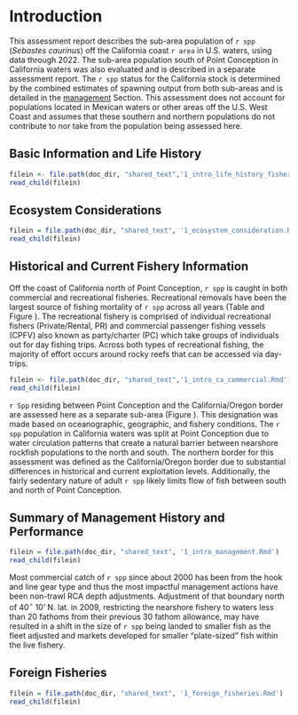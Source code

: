 # Introduction

This assessment report describes the sub-area population of `r spp` (*Sebastes caurinus*) off the California coast `r area` in U.S. waters, using data through 2022. The sub-area population south of Point Conception in California waters was also evaluated and is described in a separate assessment report. The `r spp` status for the California stock is determined by the combined estimates of spawning output from both sub-areas and is detailed in the [management](#management) Section. This assessment does not account for populations located in Mexican waters or other areas off the U.S. West Coast and assumes that these southern and northern populations do not contribute to nor take from the population being assessed here.

## Basic Information and Life History

```r
filein <- file.path(doc_dir, "shared_text",'1_intro_life_history_fishery_info.Rmd')
read_child(filein)
```

## Ecosystem Considerations


```r
filein = file.path(doc_dir, "shared_text", '1_ecosystem_consideration.Rmd')
read_child(filein)
```


## Historical and Current Fishery Information

Off the coast of California north of Point Conception, `r spp` is caught in both commercial and recreational fisheries. Recreational removals have been the largest source of fishing mortality of `r spp` across all years (Table \ref{tab:allcatches} and Figure \ref{fig:catch}). The recreational fishery is comprised of individual recreational fishers (Private/Rental, PR) and commercial passenger fishing vessels (CPFV) also known as party/charter (PC) which take groups of individuals out for day fishing trips. Across both types of recreational fishing, the majority of effort occurs around rocky reefs that can be accessed via day-trips. 

```r
filein <- file.path(doc_dir, "shared_text",'1_intro_ca_commercial.Rmd')
read_child(filein)
```

`r Spp` residing between Point Conception and the California/Oregon border are assessed here as a separate sub-area (Figure \ref{fig:ca-map}). This designation was made based on oceanographic, geographic, and fishery conditions. The `r spp` population in California waters was split at Point Conception due to water circulation patterns that create a natural barrier between nearshore rockfish populations to the north and south. The northern border for this assessment was defined as the California/Oregon border due to substantial differences in historical and current exploitation levels. Additionally, the fairly sedentary nature of adult `r spp` likely limits flow of fish between south and north of Point Conception. 

## Summary of Management History and Performance


```r

filein = file.path(doc_dir, "shared_text", '1_intro_management.Rmd')
read_child(filein)
```
Most commercial catch of `r spp` since about 2000 has been from the hook and line gear type and thus the most impactful management actions have been non-trawl RCA depth adjustments. Adjustment of that boundary north of 40$^\circ$ 10' N. lat. in 2009, restricting the nearshore fishery to waters less than 20 fathoms from their previous 30 fathom allowance, may have resulted in a shift in the size of `r spp` being landed to smaller fish as the fleet adjusted and markets developed for smaller "plate-sized" fish within the live fishery.  

## Foreign Fisheries


```r

filein = file.path(doc_dir, "shared_text", '1_foreign_fisheries.Rmd')
read_child(filein)
```


